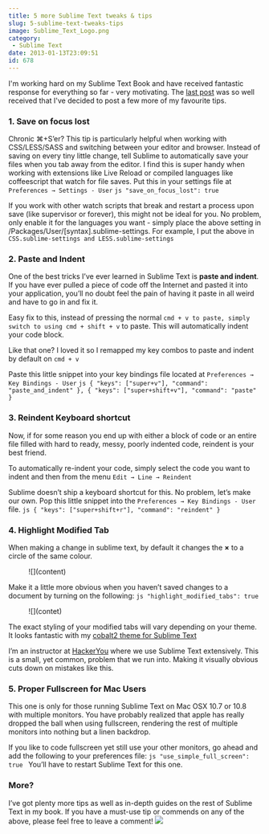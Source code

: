 ```yaml
---
title: 5 more Sublime Text tweaks & tips
slug: 5-sublime-text-tweaks-tips
image: Sublime_Text_Logo.png
category:
 - Sublime Text
date: 2013-01-13T23:09:51
id: 678
---
```


I'm working hard on my Sublime Text Book and have received fantastic response for everything so far - very motivating. The [last post](http://wesbos.com/sublime-text-5-visual-tweaks/) was so well received that I've decided to post a few more of my favourite tips.

### 1\. Save on focus lost

Chronic ⌘+S’er? This tip is particularly helpful when working with CSS/LESS/SASS and switching between your editor and browser. Instead of saving on every tiny little change, tell Sublime to automatically save your files when you tab away from the editor. I find this is super handy when working with extensions like Live Reload or compiled languages like coffeescript that watch for file saves. Put this in your settings file at `Preferences → Settings - User` ```js "save_on_focus_lost": true ``` 

If you work with other watch scripts that break and restart a process upon save (like supervisor or forever), this might not be ideal for you. No problem, only enable it for the languages you want - simply place the above setting in /Packages/User/[syntax].sublime-settings. For example, I put the above in `CSS.sublime-settings and LESS.sublime-settings`

### 2\. Paste and Indent

One of the best tricks I’ve ever learned in Sublime Text is **paste and indent**. If you have ever pulled a piece of code off the Internet and pasted it into your application, you’ll no doubt feel the pain of having it paste in all weird and have to go in and fix it.

Easy fix to this, instead of pressing the normal `cmd + v to paste, simply switch to using cmd + shift + v` to paste. This will automatically indent your code block.

Like that one? I loved it so I remapped my key combos to paste and indent by default on `cmd + v`

Paste this little snippet into your key bindings file located at `Preferences → Key Bindings - User` ```js { "keys": ["super+v"], "command": "paste_and_indent" }, { "keys": ["super+shift+v"], "command": "paste" } ```

### 3\. Reindent Keyboard shortcut

Now, if for some reason you end up with either a block of code or an entire file filled with hard to ready, messy, poorly indented code, reindent is your best friend.

To automatically re-indent your code, simply select the code you want to indent and then from the menu `Edit → Line → Reindent`

Sublime doesn’t ship a keyboard shortcut for this. No problem, let’s make our own. Pop this little snippet into the `Preferences → Key Bindings - User` file. ```js { "keys": ["super+shift+r"], "command": "reindent" } ```

### 4\. Highlight Modified Tab

When making a change in sublime text, by default it changes the **×** to a circle of the same colour.

<figure>![](content)</figure>

Make it a little more obvious when you haven’t saved changes to a document by turning on the following: ```js "highlight_modified_tabs": true ```

<figure>![](contet)</figure>

The exact styling of your modified tabs will vary depending on your theme. It looks fantastic with my [cobalt2 theme for Sublime Text](wesbos.com/cobalt2-theme-sublime-text-2/)

I’m an instructor at [HackerYou](http://hackeryou.com/courses/#intro-to-web-development) where we use Sublime Text extensively. This is a small, yet common, problem that we run into. Making it visually obvious cuts down on mistakes like this.

### 5\. Proper Fullscreen for Mac Users

This one is only for those running Sublime Text on Mac OSX 10.7 or 10.8 with multiple monitors. You have probably realized that apple has really dropped the ball when using fullscreen, rendering the rest of multiple monitors into nothing but a linen backdrop.

If you like to code fullscreen yet still use your other monitors, go ahead and add the following to your preferences file: ```js "use_simple_full_screen": true ``` You’ll have to restart Sublime Text for this one.

### More?

I’ve got plenty more tips as well as in-depth guides on the rest of Sublime Text in my book. If you have a must-use tip or commends on any of the above, please feel free to leave a comment! [![](facebook-share2.png)](https:/SublimeTextBook.com)
